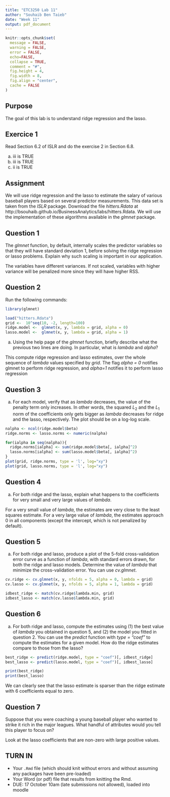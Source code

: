 ```yaml
---
title: "ETC3250 Lab 11"
author: "Souhaib Ben Taieb"
date: "Week 11"
output: pdf_document
---
```


```r
knitr::opts_chunk$set(
  message = FALSE,
  warning = FALSE,
  error = FALSE, 
  echo=FALSE,
  collapse = TRUE,
  comment = "#",
  fig.height = 4,
  fig.width = 8,
  fig.align = "center",
  cache = FALSE
)
```



## Purpose

The goal of this lab is to understand ridge regression and the lasso. 

## Exercice 1

Read Section 6.2 of ISLR and do the exercise 2 in Section 6.8.


(a) iii is TRUE
(b) iii is TRUE
(c) ii  is TRUE


## Assignment

We will use ridge regression and the lasso to estimate the salary of various baseball players based on several predictor measurements. This data set is taken from the *ISLR* package. Download the file *hitters.Rdata* at http://bsouhaib.github.io/BusinessAnalytics/labs/hitters.Rdata. We will use the implementation of these algorithms available in the *glmnet* package.

## Question 1

The *glmnet* function, by default, internally scales the predictor variables so that they will have standard deviation 1, before solving the ridge regression or lasso problems. Explain why such scaling is important in our application.

The variables have different variances. If not scaled, variables with higher variance will be penalized more since they will have higher RSS.

## Question 2

Run the following commands:

```r
library(glmnet)

load("hitters.Rdata")
grid <-  10^seq(10, -2, length=100)
ridge.model <-  glmnet(x, y, lambda = grid, alpha = 0)
lasso.model <-  glmnet(x, y, lambda = grid, alpha = 1)
```

a. Using the help page of the *glmnet* function, briefly describe what the previous two lines are doing. In particular, what is *lambda* and *alpha*?

This compute ridge regression and lasso estimates, over the whole sequence of *lambda* values specified by *grid*. The flag *alpha = 0* notifies glmnet to perform ridge regression, and *alpha=1* notifies it to perform lasso regression

## Question 3

a. For each model, verify that as *lambda* decreases, the value of the penalty term only increases. In other words, the squared $L_2$ and the $L_1$ norm of the coefficients only gets bigger as *lambda* decreases for ridge and the lasso, respectively. The plot should be on a log-log scale.

```r
nalpha <- ncol(ridge.model$beta)
ridge.norms <- lasso.norms <- numeric(nalpha)

for(ialpha in seq(nalpha)){
  ridge.norms[ialpha] <- sum(ridge.model$beta[, ialpha]^2)
  lasso.norms[ialpha] <- sum(lasso.model$beta[, ialpha]^2)
}
plot(grid, ridge.norms, type = 'l', log="xy")
plot(grid, lasso.norms, type = 'l', log="xy")
```

## Question 4

a. For both ridge and the lasso, explain what happens to the coefficients for very small and very large values of *lambda*.

For a very small value of *lambda*, the estimates are very close to the least squares estimate. For a very large value of *lambda*, the estimates approach 0 in all components (except the intercept, which is not penalized by default).

## Question 5

a. For both ridge and lasso, produce a plot of the 5-fold cross-validation error curve as a function of *lambda*, with standard errors drawn, for both the ridge and lasso models. Determine the value of *lambda* that minimize the cross-validation error. You can use *cv.glmnet*.

```r
cv.ridge <- cv.glmnet(x, y, nfolds = 5, alpha = 0, lambda = grid)
cv.lasso <- cv.glmnet(x, y, nfolds = 5, alpha = 1, lambda = grid)

idbest_ridge <- match(cv.ridge$lambda.min, grid)
idbest_lasso <- match(cv.lasso$lambda.min, grid)

```

## Question 6

a. For both ridge and lasso, compute the estimates using (1) the best value of *lambda* you  obtained in question 5, and (2) the model you fitted in question 2. You can use the *predict* function with *type = "coef"* to compute the estimates for a given model. How do the ridge estimates compare to those from the lasso?

```r
best_ridge <- predict(ridge.model, type = "coef")[, idbest_ridge]
best_lasso <- predict(lasso.model, type = "coef")[, idbest_lasso]

print(best_ridge)
print(best_lasso)
```

We can clearly see that the lasso estimate is sparser than the ridge estimate with 6 coefficients equal to zero.

## Question 7

Suppose that you were coaching a young baseball player who wanted to strike it rich in the
major leagues. What handful of attributes would you tell this player to focus on?

Look at the lasso coefficients that are non-zero with large positive values. 

## TURN IN 

- Your `.Rmd` file (which should knit without errors and without assuming any packages have been pre-loaded)
- Your Word (or pdf) file that results from knitting the Rmd.
- DUE: 17 October 10am (late submissions not allowed), loaded into moodle
